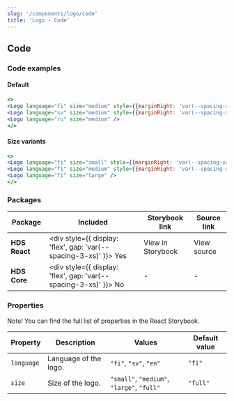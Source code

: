 ```yaml
---
slug: '/components/logo/code'
title: 'Logo - Code'
---
```




## Code

### Code examples 

#### Default
<Playground>

```jsx
<>
<Logo language="fi" size="medium" style={{marginRight: 'var(--spacing-xs)'}} /> 
<Logo language="sv" size="medium" style={{marginRight: 'var(--spacing-xs)'}} />
<Logo language="ru" size="medium" />
</>
```

</Playground>

#### Size variants
<Playground>


```jsx
<>
<Logo language="fi" size="small" style={{marginRight: 'var(--spacing-xs)'}} />  
<Logo language="fi" size="medium" style={{marginRight: 'var(--spacing-xs)'}} />
<Logo language="fi" size="large" />
</>
```

</Playground>


### Packages
| Package           | Included                                                                                        | Storybook link                                                                                      | Source link                                                                                                                                               |
| ----------------- | ----------------------------------------------------------------------------------------------- | --------------------------------------------------------------------------------------------------- | --------------------------------------------------------------------------------------------------------------------------------------------------------- |
| **HDS React**     | <div style={{ display: 'flex', gap: 'var(--spacing-3-xs)' }}><IconCheckCircleFill /> Yes </div> | <Link openInNewTab openInNewTabAriaLabel="Opens in a new tab" href="/storybook/react/?path=/story/components-logo">View in Storybook</Link> | <ExternalLink openInNewTab openInNewTabAriaLabel="Opens in a new tab" href="https://github.com/City-of-Helsinki/helsinki-design-system/tree/master/packages/react/src/components/logo">View source</ExternalLink> |
| **HDS Core**      | <div style={{ display: 'flex', gap: 'var(--spacing-3-xs)' }}><IconCrossCircle /> No </div>      | -                                                                                                   | -                                                                                                                                                         |

### Properties
Note! You can find the full list of properties in the <Link openInNewTab openInNewTabAriaLabel="Opens in a new tab" href="/storybook/react/?path=/story/components-logo">React Storybook.</Link>

| Property              | Description                     | Values                                     | Default value  |
| --------------------- | --------------------------------| ------------------------------------------ | -------------- |
| `language`            | Language of the logo.           | `"fi"`, `"sv"`, `"en"`                     | `"fi"`         |
| `size`                | Size of the logo.               | `"small"`, `"medium"`, `"large"`, `"full"` | `"full"`       |
